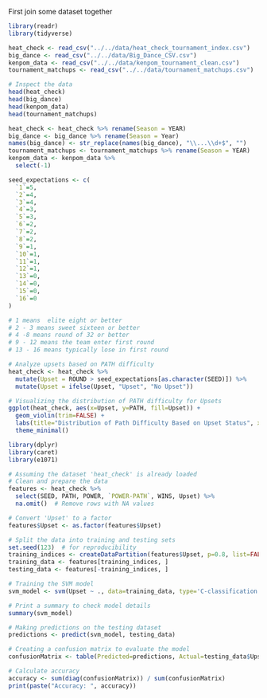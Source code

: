 
First join some dataset together

```r
library(readr)
library(tidyverse)

heat_check <- read_csv("../../data/heat_check_tournament_index.csv")
big_dance <- read_csv("../../data/Big_Dance_CSV.csv")
kenpom_data <- read_csv("../../data/kenpom_tournament_clean.csv")
tournament_matchups <- read_csv("../../data/tournament_matchups.csv")

# Inspect the data
head(heat_check)
head(big_dance)
head(kenpom_data)
head(tournament_matchups)
```


```r
heat_check <- heat_check %>% rename(Season = YEAR)
big_dance <- big_dance %>% rename(Season = Year)
names(big_dance) <- str_replace(names(big_dance), "\\...\\d+$", "")
tournament_matchups <- tournament_matchups %>% rename(Season = YEAR)
kenpom_data <- kenpom_data %>%
  select(-1)
```

```r
seed_expectations <- c(
  `1`=5,
  `2`=4,    
  `3`=4,    
  `4`=3,    
  `5`=3,
  `6`=2,   
  `7`=2,    
  `8`=2,    
  `9`=1,    
  `10`=1,   
  `11`=1,   
  `12`=1,   
  `13`=0,  
  `14`=0,
  `15`=0,   
  `16`=0    
)

# 1 means  elite eight or better
# 2 - 3 means sweet sixteen or better
# 4 -8 means round of 32 or better
# 9 - 12 means the team enter first round
# 13 - 16 means typically lose in first round

# Analyze upsets based on PATH difficulty
heat_check <- heat_check %>%
  mutate(Upset = ROUND > seed_expectations[as.character(SEED)]) %>%
  mutate(Upset = ifelse(Upset, "Upset", "No Upset"))

# Visualizing the distribution of PATH difficulty for Upsets
ggplot(heat_check, aes(x=Upset, y=PATH, fill=Upset)) +
  geom_violin(trim=FALSE) +
  labs(title="Distribution of Path Difficulty Based on Upset Status", x="Upset Status", y="Path Difficulty") +
  theme_minimal()
```


```r
library(dplyr)
library(caret)
library(e1071)

# Assuming the dataset 'heat_check' is already loaded
# Clean and prepare the data
features <- heat_check %>%
  select(SEED, PATH, POWER, `POWER-PATH`, WINS, Upset) %>%
  na.omit()  # Remove rows with NA values

# Convert 'Upset' to a factor
features$Upset <- as.factor(features$Upset)

# Split the data into training and testing sets
set.seed(123)  # for reproducibility
training_indices <- createDataPartition(features$Upset, p=0.8, list=FALSE)
training_data <- features[training_indices, ]
testing_data <- features[-training_indices, ]


```


```r
# Training the SVM model
svm_model <- svm(Upset ~ ., data=training_data, type='C-classification', kernel='radial')

# Print a summary to check model details
summary(svm_model)

```

```r
# Making predictions on the testing dataset
predictions <- predict(svm_model, testing_data)

# Creating a confusion matrix to evaluate the model
confusionMatrix <- table(Predicted=predictions, Actual=testing_data$Upset)

# Calculate accuracy
accuracy <- sum(diag(confusionMatrix)) / sum(confusionMatrix)
print(paste("Accuracy: ", accuracy))

```



